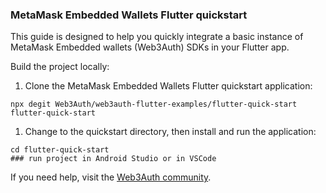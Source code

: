 ### MetaMask Embedded Wallets Flutter quickstart

This guide is designed to help you quickly integrate a basic instance of MetaMask Embedded wallets
(Web3Auth) SDKs in your Flutter app.

Build the project locally:

1. Clone the MetaMask Embedded Wallets Flutter quickstart application:

  ```shell npm2yarn
  npx degit Web3Auth/web3auth-flutter-examples/flutter-quick-start flutter-quick-start
  ```

1. Change to the quickstart directory, then install and run the application:

  ```shell npm2yarn
  cd flutter-quick-start
  ### run project in Android Studio or in VSCode
  ```

If you need help, visit the [Web3Auth community](https://web3auth.io/community/c/help-pnp/pnp-flutter/18).